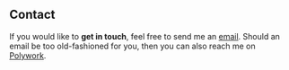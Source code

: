 ## Contact

If you would like to **get in touch**, feel free to send me an [email](mailto:mail@nicobachner.com). Should an email be too old-fashioned for you, then you can also reach me on [Polywork](https://www.polywork.com/nico_b).
